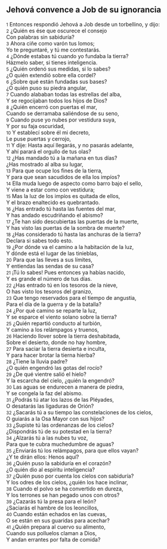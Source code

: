 == Jehová convence a Job de su ignorancia ==

{{anchor|1}} <small>1</small> Entonces respondió Jehová a Job desde un torbellino, y dijo:<br>
{{anchor|2}} <small>2</small> ¿Quién es ése que oscurece el consejo<br>
Con palabras sin sabiduría?<br>
{{anchor|3}} <small>3</small> Ahora ciñe como varón tus lomos;<br>
Yo te preguntaré, y tú me contestarás.<br>
{{anchor|4}} <small>4</small> ¿Dónde estabas tú cuando yo fundaba la tierra?<br>
Házmelo saber, si tienes inteligencia.<br>
{{anchor|5}} <small>5</small> ¿Quién ordenó sus medidas, si lo sabes?<br>
¿O quién extendió sobre ella cordel?<br>
{{anchor|6}} <small>6</small> ¿Sobre qué están fundadas sus bases?<br>
¿O quién puso su piedra angular,<br>
{{anchor|7}} <small>7</small> Cuando alababan todas las estrellas del alba,<br>
Y se regocijaban todos los hijos de Dios?<br>
{{anchor|8}} <small>8</small> ¿Quién encerró con puertas el mar,<br>
Cuando se derramaba saliéndose de su seno,<br>
{{anchor|9}} <small>9</small> Cuando puse yo nubes por vestidura suya,<br>
Y por su faja oscuridad,<br>
{{anchor|10}} <small>10</small> Y establecí sobre él mi decreto,<br>
Le puse puertas y cerrojo,<br>
{{anchor|11}} <small>11</small> Y dije: Hasta aquí llegarás, y no pasarás adelante,<br>
Y ahí parará el orgullo de tus olas?<br>
{{anchor|12}} <small>12</small> ¿Has mandado tú a la mañana en tus días?<br>
¿Has mostrado al alba su lugar,<br>
{{anchor|13}} <small>13</small> Para que ocupe los fines de la tierra,<br>
Y para que sean sacudidos de ella los impíos?<br>
{{anchor|14}} <small>14</small> Ella muda luego de aspecto como barro bajo el sello,<br>
Y viene a estar como con vestidura;<br>
{{anchor|15}} <small>15</small> Mas la luz de los impíos es quitada de ellos,<br>
Y el brazo enaltecido es quebrantado.<br>
{{anchor|16}} <small>16</small> ¿Has entrado tú hasta las fuentes del mar,<br>
Y has andado escudriñando el abismo?<br>
{{anchor|17}} <small>17</small> ¿Te han sido descubiertas las puertas de la muerte,<br>
Y has visto las puertas de la sombra de muerte?<br>
{{anchor|18}} <small>18</small> ¿Has considerado tú hasta las anchuras de la tierra?<br>
Declara si sabes todo esto.<br>
{{anchor|19}} <small>19</small> ¿Por dónde va el camino a la habitación de la luz,<br>
Y dónde está el lugar de las tinieblas,<br>
{{anchor|20}} <small>20</small> Para que las lleves a sus límites,<br>
Y entiendas las sendas de su casa?<br>
{{anchor|21}} <small>21</small> ¡Tú lo sabes! Pues entonces ya habías nacido,<br>
Y es grande el número de tus días.<br>
{{anchor|22}} <small>22</small> ¿Has entrado tú en los tesoros de la nieve,<br>
O has visto los tesoros del granizo,<br>
{{anchor|23}} <small>23</small> Que tengo reservados para el tiempo de angustia,<br>
Para el día de la guerra y de la batalla?<br>
{{anchor|24}} <small>24</small> ¿Por qué camino se reparte la luz,<br>
Y se esparce el viento solano sobre la tierra?<br>
{{anchor|25}} <small>25</small> ¿Quién repartió conducto al turbión,<br>
Y camino a los relámpagos y truenos,<br>
{{anchor|26}} <small>26</small> Haciendo llover sobre la tierra deshabitada,<br>
Sobre el desierto, donde no hay hombre,<br>
{{anchor|27}} <small>27</small> Para saciar la tierra desierta e inculta,<br>
Y para hacer brotar la tierna hierba?<br>
{{anchor|28}} <small>28</small> ¿Tiene la lluvia padre?<br>
¿O quién engendró las gotas del rocío?<br>
{{anchor|29}} <small>29</small> ¿De qué vientre salió el hielo?<br>
Y la escarcha del cielo, ¿quién la engendró?<br>
{{anchor|30}} <small>30</small> Las aguas se endurecen a manera de piedra,<br>
Y se congela la faz del abismo.<br>
{{anchor|31}} <small>31</small> ¿Podrás tú atar los lazos de las Pléyades,<br>
O desatarás las ligaduras de Orión?<br>
{{anchor|32}} <small>32</small> ¿Sacarás tú a su tiempo las constelaciones de los cielos,<br>
O guiarás a la Osa Mayor con sus hijos?<br>
{{anchor|33}} <small>33</small> ¿Supiste tú las ordenanzas de los cielos?<br>
¿Dispondrás tú de su potestad en la tierra?<br>
{{anchor|34}} <small>34</small> ¿Alzarás tú a las nubes tu voz,<br>
Para que te cubra muchedumbre de aguas?<br>
{{anchor|35}} <small>35</small> ¿Enviarás tú los relámpagos, para que ellos vayan?<br>
¿Y te dirán ellos: Henos aquí?<br>
{{anchor|36}} <small>36</small> ¿Quién puso la sabiduría en el corazón?<br>
¿O quién dio al espíritu inteligencia?<br>
{{anchor|37}} <small>37</small> ¿Quién puso por cuenta los cielos con sabiduría?<br>
Y los odres de los cielos, ¿quién los hace inclinar,<br>
{{anchor|38}} <small>38</small> Cuando el polvo se ha convertido en dureza,<br>
Y los terrones se han pegado unos con otros?<br>
{{anchor|39}} <small>39</small> ¿Cazarás tú la presa para el león?<br>
¿Saciarás el hambre de los leoncillos,<br>
{{anchor|40}} <small>40</small> Cuando están echados en las cuevas,<br>
O se están en sus guaridas para acechar?<br>
{{anchor|41}} <small>41</small> ¿Quién prepara al cuervo su alimento,<br>
Cuando sus polluelos claman a Dios,<br>
Y andan errantes por falta de comida?<br>
